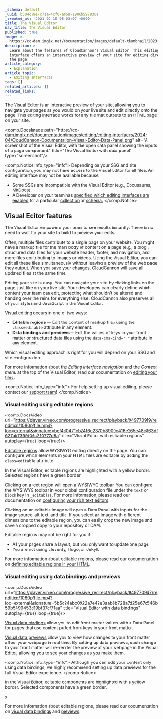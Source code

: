 ```yaml
---
_schema: default
_uuid: b504c79e-c71a-4cf0-a968-1906b597930e
_created_at: '2021-09-15 05:03:07 +0000'
title: The Visual Editor
nav_title: The Visual Editor
published: true
image: >-
  https://cc-dam.imgix.net/documentation/images/default-thumbnail/2023-Q4/CloudCannon-Documentation-Thumbnail.png
description: >-
  Learn about the features of CloudCannon's Visual Editor. This editing
  interface offers an interactive preview of your site for editing directly onto
  the page.
article_category:
  - Explanation
article_topic:
  - Editing interfaces
tags: []
related_articles: []
related_links:
---
```

The Visual Editor is an interactive preview of your site, allowing you to navigate your pages as you would on your live site and edit directly onto the page. This editing interface works for any file that outputs to an HTML page on your site.

<comp.DocsImage path="https://cc-dam.imgix.net/documentation/images/editing/editing-interfaces/2024-04/CloudCannon-Documentation-Visual-Editor-Data-Panel.png" alt="A screenshot of the Visual Editor,  with the open data panel showing the inputs of a page component." title="The Visual Editor with data panel" type="screenshot"/>

<comp.Notice info_type="info">
  Depending on your SSG and site configuration, you may not have access to the Visual Editor for all files. An editing interface may not be available because:

  * Some SSGs are incompatible with the Visual Editor (e.g., Docusaurus, MkDocs).
  * A Developer on your team has [specified which editing interfaces are enabled](/documentation/articles/set-a-default-editing-interface/) for a particular [collection](/documentation/articles/define-your-collections/) or [schema.](/documentation/articles/create-a-schema/)
</comp.Notice>

## Visual Editor features

The Visual Editor empowers your team to see results instantly. There is no need to wait for your site to build to preview your edits.

Often, multiple files contribute to a single page on your website. You might have a markup file for the main body of content on a page (e.g., a blog), structured data files for your website header, footer, and navigation, and more files contributing to images or videos. Using the Visual Editor, you can edit all these files simultaneously without leaving a preview of the web page they output. When you save your changes, CloudCannon will save all updated files at the same time.

Editing your site is easy. You can navigate your site by clicking links on the page, just like on your live site. Your developers can clearly define which content your team can edit, protecting what shouldn’t be altered and handing over the reins for everything else. CloudCannon also preserves all of your styles and JavaScript in the Visual Editor.

Visual editing occurs in one of two ways:

* **Editable regions** — Edit the content of markup files using the `class=editable` attribute in any element.
* **Data bindings** **and previews**— Edit the values of keys in your front matter or structured data files using the `data-cms-bind=" "` attribute in any element.

Which visual editing approach is right for you will depend on your SSG and site configuration.

For more information about the *Editing interface navigation* and the *Context menu* at the top of the Visual Editor, read our documentation on <a href="/documentation/articles/edit-your-files" target="_blank" rel="noopener">editing your files</a>.

<comp.Notice info_type="info">
  For help setting up visual editing, please contact our [support team](/support/)!
</comp.Notice>

### Visual editing using editable regions

<comp.DocsVideo url="https://player.vimeo.com/progressive_redirect/playback/949770919/rendition/1080p/file.mp4?loc=external&signature=bef4d0471cb24f6c2370b8900c416e265e48c863df627ab7369f06c210777d8a" title="Visual Editor with editable regions" autoplay={true} loop={true}/>

[Editable regions](/documentation/articles/define-editable-regions-in-your-html/) allow WYSIWYG editing directly on the page. You can configure which elements in your HTML files are editable by adding the `class=editable` attribute.

In the Visual Editor, editable regions are highlighted with a yellow border. Selected regions have a green border.

Clicking on a text region will open a WYSIWYG toolbar. You can configure the WYSIWYG toolbar in your global configuration file under the `text` or `block` key in `_editables`. For more information, please read our documentation on [configuring your rich text editors](/documentation/articles/configure-your-rich-text-editors/).

Clicking on an editable image will open a Data Panel with inputs for the image source, alt text, and title. If you select an image with different dimensions to the editable region, you can easily crop the new image and save a cropped copy to your repository or DAM.

Editable regions may not be right for you if:

* All your pages share a layout, but you only want to update one page.
* You are not using Eleventy, Hugo, or Jekyll.

For more information about editable regions, please read our documentation on [defining editable regions in your HTML](/documentation/articles/define-editable-regions-in-your-html/).

### Visual editing using data bindings and previews

<comp.DocsVideo url="https://player.vimeo.com/progressive_redirect/playback/949770947/rendition/1080p/file.mp4?loc=external&signature=5b5c24abc0922a7e42e3aab8b728a7d25e67c546b59b5499453d19bf37cf71aa" title="Visual Editor with data bindings" autoplay={true} loop={true}/>

[Visual data bindings](/documentation/articles/what-are-visual-data-bindings/) allow you to edit front matter values with a Data Panel for pages that use content pulled from keys in your front matter.

[Visual data previews](/documentation/articles/what-are-visual-data-previews/) allow you to view how changes to your front matter affect your webpage in real time. By setting up data previews, each change to your front matter will re-render the preview of your webpage in the Visual Editor, allowing you to see your changes as you make them.

<comp.Notice info_type="info">
  Although you can edit your content only using data bindings, we highly recommend setting up data previews for the full Visual Editor experience.
</comp.Notice>

In the Visual Editor, editable components are highlighted with a yellow border. Selected components have a green border.

x

For more information about editable regions, please read our documentation on [visual data bindings](/documentation/articles/what-are-visual-data-bindings/) and [previews](/documentation/articles/what-are-visual-data-previews/).